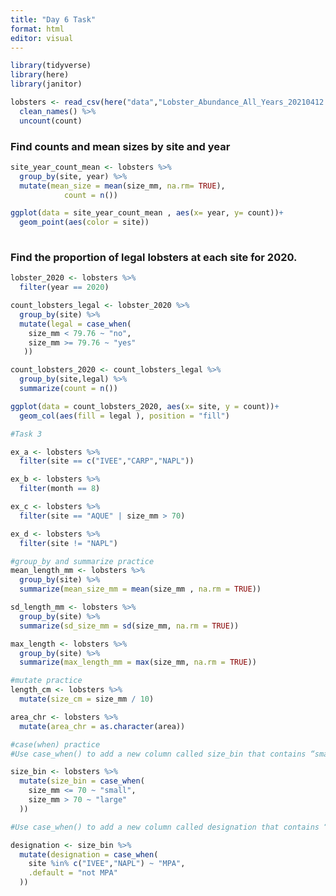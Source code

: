 ```yaml
---
title: "Day 6 Task"
format: html
editor: visual
---
```


```r
library(tidyverse)
library(here)
library(janitor)
```

```r
lobsters <- read_csv(here("data","Lobster_Abundance_All_Years_20210412.csv"), na = c("-99999", "")) %>% 
  clean_names() %>% 
  uncount(count)
```

### Find counts and mean sizes by site and year

```r
site_year_count_mean <- lobsters %>% 
  group_by(site, year) %>% 
  mutate(mean_size = mean(size_mm, na.rm= TRUE),
            count = n())

ggplot(data = site_year_count_mean , aes(x= year, y= count))+
  geom_point(aes(color = site))
  
```

### Find the proportion of legal lobsters at each site for 2020.

```r
lobster_2020 <- lobsters %>% 
  filter(year == 2020)

count_lobsters_legal <- lobster_2020 %>% 
  group_by(site) %>% 
  mutate(legal = case_when(
    size_mm < 79.76 ~ "no",
    size_mm >= 79.76 ~ "yes"
   ))

count_lobsters_2020 <- count_lobsters_legal %>% 
  group_by(site,legal) %>% 
  summarize(count = n())

ggplot(data = count_lobsters_2020, aes(x= site, y = count))+
  geom_col(aes(fill = legal ), position = "fill")

```

```r
#Task 3 

ex_a <- lobsters %>% 
  filter(site == c("IVEE","CARP","NAPL"))

ex_b <- lobsters %>% 
  filter(month == 8)

ex_c <- lobsters %>% 
  filter(site == "AQUE" | size_mm > 70)

ex_d <- lobsters %>% 
  filter(site != "NAPL")
```

```r
#group_by and summarize practice
mean_length_mm <- lobsters %>% 
  group_by(site) %>% 
  summarize(mean_size_mm = mean(size_mm , na.rm = TRUE))

sd_length_mm <- lobsters %>% 
  group_by(site) %>% 
  summarize(sd_size_mm = sd(size_mm, na.rm = TRUE))

max_length <- lobsters %>% 
  group_by(site) %>% 
  summarize(max_length_mm = max(size_mm, na.rm = TRUE))
```

```r
#mutate practice 
length_cm <- lobsters %>% 
  mutate(size_cm = size_mm / 10)

area_chr <- lobsters %>% 
  mutate(area_chr = as.character(area))

```

```r
#case(when) practice
#Use case_when() to add a new column called size_bin that contains “small” if carapace size is <= 70 mm, or “large” if it is greater than 70 mm. Check output.

size_bin <- lobsters %>% 
  mutate(size_bin = case_when(
    size_mm <= 70 ~ "small",
    size_mm > 70 ~ "large"
  ))

#Use case_when() to add a new column called designation that contains “MPA” if the site is “IVEE” or “NAPL”, and “not MPA” for all other outcomes.

designation <- size_bin %>% 
  mutate(designation = case_when(
    site %in% c("IVEE","NAPL") ~ "MPA",
    .default = "not MPA"
  ))
```
